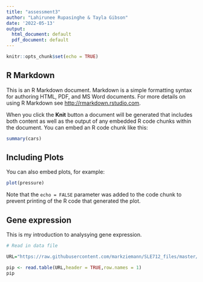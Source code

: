 ```yaml
---
title: "assessment3"
author: "Lahirunee Rupasinghe & Tayla Gibson"
date: '2022-05-13'
output:
  html_document: default
  pdf_document: default
---
```


```r
knitr::opts_chunk$set(echo = TRUE)
```

## R Markdown

This is an R Markdown document. Markdown is a simple formatting syntax for authoring HTML, PDF, and MS Word documents. For more details on using R Markdown see <http://rmarkdown.rstudio.com>.

When you click the **Knit** button a document will be generated that includes both content as well as the output of any embedded R code chunks within the document. You can embed an R code chunk like this:

```r
summary(cars)
```

## Including Plots

You can also embed plots, for example:

```r
plot(pressure)
```

Note that the `echo = FALSE` parameter was added to the code chunk to prevent printing of the R code that generated the plot.

## Gene expression

This is my introduction to analysying gene expression.

```r
# Read in data file

URL="https://raw.githubusercontent.com/markziemann/SLE712_files/master/assessment_task3/bioinfo_asst3_part1_files/gene_expression.tsv"

pip <- read.table(URL,header = TRUE,row.names = 1)
pip
```